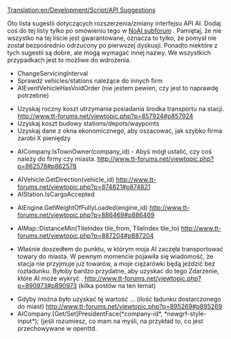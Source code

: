 [[Translation:en/Development/Script/API Suggestions]]
 
<!--{{NoAI}}-->{{pl/NoAI}}

Oto lista sugestii dotyczących rozszerzenia/zmiany interfejsu API AI. Dodaj coś do tej listy tylko po omówieniu tego w  [http://www.tt-forums.net/viewforum.php?f=65 NoAI subforum] . Pamiętaj, że nie wszystko na tej liście jest gwarantowane, oznacza to tylko, że pomysł nie został bezpośrednio odrzucony po pierwszej dyskusji. Ponadto niektóre z tych sugestii są dobre, ale mogą wymagać innej nazwy. We wszystkich przypadkach jest to możliwe do wdrożenia.

*ChangeServicingInterval
*Sprawdź vehicles/stations należące do innych firm
*AIEventVehicleHasVoidOrder (nie jestem pewien, czy jest to naprawdę potrzebne)

* Uzyskaj roczny koszt utrzymania posiadania środka transportu na stacji. http://www.tt-forums.net/viewtopic.php?p=857924#p857924
* Uzyskaj koszt budowy stations/depots/waypoints
* Uzyskaj dane z okna ekonomicznego, aby oszacować, jak szybko firma zarobi X pieniędzy

* AICompany.IsTownOwner(company_id) - Abyś mógł ustalić, czy coś należy do firmy czy miasta. http://www.tt-forums.net/viewtopic.php?p=862578#p862578

* AIVehicle.GetDirection(vehicle_id) http://www.tt-forums.net/viewtopic.php?p=874821#p874821
* AIStation.IsCargoAccepted

* AIEngine.GetWeightOfFullyLoaded(engine_id) http://www.tt-forums.net/viewtopic.php?p=886469#p886469

* AIMap::DistanceMin(TileIndex tile_from, TileIndex tile_to) http://www.tt-forums.net/viewtopic.php?p=887204#p887204

* Właśnie doszedłem do punktu, w którym moja AI zaczęła transportować towary do miasta. W pewnym momencie pojawiła się wiadomość, że stacja nie przyjmuje już towarów, a moje ciężarówki będą jeździć bez rozładunku. Byłoby bardzo przydatne, aby uzyskać do tego Zdarzenie, które AI może wykryć . http://www.tt-forums.net/viewtopic.php?p=890973#p890973 (kilka postów na ten temat)

* Gdyby można było uzyskać tę wartość ... (ilość ładunku dostarczonego do miast) http://www.tt-forums.net/viewtopic.php?p=895269#p895269
* AICompany.[Get/Set]PresidentFace(*company-id*, *newgrf-style-input*); (jeśli rozumiesz, co mam na myśli, na przykład to, co jest przechowywane w openttd.